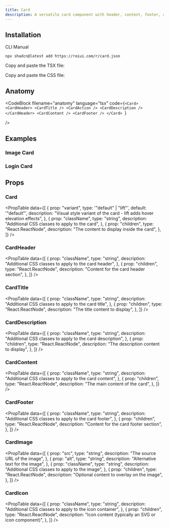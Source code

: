 ```yaml
---
title: Card
description: A versatile card component with header, content, footer, and image support
---
```


<ComponentPreview name="card-demo" />

## Installation

<InstallationTabs>

<InstallationTabsList>
    <InstallationTabsTrigger value="cli">CLI</InstallationTabsTrigger>
    <InstallationTabsTrigger value="manual">Manual</InstallationTabsTrigger>
</InstallationTabsList>

<InstallationTabsContent value="cli">

```package-install
npx shadcn@latest add https://roiui.com/r/card.json
```

</InstallationTabsContent>

<InstallationTabsContent value="manual" data-manual="true">

Copy and paste the TSX file:

<ComponentSource
    src="registry/brook/ui/card/card.tsx"
    title="components/ui/card.tsx"
    collapsible={true}
/>

Copy and paste the CSS file:

<ComponentSource
    src="registry/brook/ui/card/card.module.css"
    title="components/ui/card.module.css"
    language="css"
    collapsible={true}
/>

</InstallationTabsContent>

</InstallationTabs>

## Anatomy

<CodeBlock
filename="anatomy"
  language="tsx"
  code={`<Card>
    <CardHeader>
        <CardTitle />
        <CardAction />
        <CardDescription />
    </CardHeader>
    <CardContent />
    <CardFooter />
</Card>
`}

/>

## Examples

### Image Card

<ComponentPreview name="card-image" />

### Login Card

<ComponentPreview name="card-login" />

## Props

### Card

<PropTable
    data={[
        {
            prop: "variant",
            type: '"default" | "lift"',
            default: '"default"',
            description:
                "Visual style variant of the card - lift adds hover elevation effects",
        },
        {
            prop: "className",
            type: "string",
            description: "Additional CSS classes to apply to the card",
        },
        {
            prop: "children",
            type: "React.ReactNode",
            description: "The content to display inside the card",
        },
    ]}
/>

### CardHeader

<PropTable
    data={[
        {
            prop: "className",
            type: "string",
            description: "Additional CSS classes to apply to the card header",
        },
        {
            prop: "children",
            type: "React.ReactNode",
            description: "Content for the card header section",
        },
    ]}
/>

### CardTitle

<PropTable
    data={[
        {
            prop: "className",
            type: "string",
            description: "Additional CSS classes to apply to the card title",
        },
        {
            prop: "children",
            type: "React.ReactNode",
            description: "The title content to display",
        },
    ]}
/>

### CardDescription

<PropTable
    data={[
        {
            prop: "className",
            type: "string",
            description: "Additional CSS classes to apply to the card description",
        },
        {
            prop: "children",
            type: "React.ReactNode",
            description: "The description content to display",
        },
    ]}
/>

### CardContent

<PropTable
    data={[
        {
            prop: "className",
            type: "string",
            description: "Additional CSS classes to apply to the card content",
        },
        {
            prop: "children",
            type: "React.ReactNode",
            description: "The main content of the card",
        },
    ]}
/>

### CardFooter

<PropTable
    data={[
        {
            prop: "className",
            type: "string",
            description: "Additional CSS classes to apply to the card footer",
        },
        {
            prop: "children",
            type: "React.ReactNode",
            description: "Content for the card footer section",
        },
    ]}
/>

### CardImage

<PropTable
    data={[
        {
            prop: "src",
            type: "string",
            description: "The source URL of the image",
        },
        {
            prop: "alt",
            type: "string",
            description: "Alternative text for the image",
        },
        {
            prop: "className",
            type: "string",
            description: "Additional CSS classes to apply to the image",
        },
        {
            prop: "children",
            type: "React.ReactNode",
            description: "Optional content to overlay on the image",
        },
    ]}
/>

### CardIcon

<PropTable
    data={[
        {
            prop: "className",
            type: "string",
            description: "Additional CSS classes to apply to the icon container",
        },
        {
            prop: "children",
            type: "React.ReactNode",
            description: "Icon content (typically an SVG or icon component)",
        },
    ]}
/>
